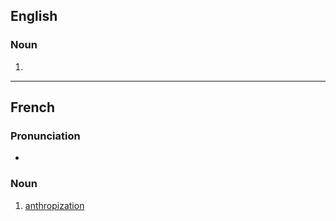 ==English==

===Noun===
{{en-noun|-}}

# {{alternative spelling of|en|anthropization}}

----

==French==

===Pronunciation===
* {{audio|fr|LL-Q150 (fra)-WikiLucas00-anthropisation.wav|Audio}}

===Noun===
{{fr-noun|f}}

# [[anthropization]]